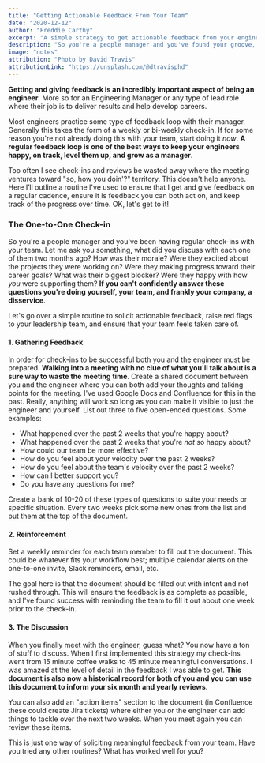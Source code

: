 ```yaml
---
title: "Getting Actionable Feedback From Your Team"
date: "2020-12-12"
author: "Freddie Carthy"
excerpt: "A simple strategy to get actionable feedback from your engineers."
description: "So you're a people manager and you've found your groove, but you're finding it hard to get actionable feedback from your team. I'd like to share a simple strategy to ensure you and your team members are always on the same page."
image: "notes"
attribution: "Photo by David Travis"
attributionLink: "https://unsplash.com/@dtravisphd"
---
```


**Getting and giving feedback is an incredibly important aspect of being an engineer**. More so for an Engineering Manager or any type of lead role where their job is to deliver results and help develop careers.

Most engineers practice some type of feedback loop with their manager. Generally this takes the form of a weekly or bi-weekly check-in. If for some reason you're not already doing this with your team, start doing it _now_. **A regular feedback loop is one of the best ways to keep your engineers happy, on track, level them up, and grow as a manager**.

Too often I see check-ins and reviews be wasted away where the meeting ventures toward "so, how you doin'?" territory. This doesn't help anyone. Here I’ll outline a routine I've used to ensure that I get and give feedback on a regular cadence, ensure it is feedback you can both act on, and keep track of the progress over time. OK, let's get to it!

### The One-to-One Check-in

So you're a people manager and you've been having regular check-ins with your team. Let me ask you something, what did you discuss with each one of them two months ago? How was their morale? Were they excited about the projects they were working on? Were they making progress toward their career goals? What was their biggest blocker? Were they happy with how _you_ were supporting them? **If you can't confidently answer these questions you're doing yourself, your team, and frankly your company, a disservice**.

Let's go over a simple routine to solicit actionable feedback, raise red flags to your leadership team, and ensure that your team feels taken care of.

#### 1. Gathering Feedback
In order for check-ins to be successful both you and the engineer must be prepared. **Walking into a meeting with no clue of what you'll talk about is a sure way to waste the meeting time**. Create a shared document between you and the engineer where you can both add your thoughts and talking points for the meeting. I've used Google Docs and Confluence for this in the past. Really, anything will work so long as you can make it visible to just the engineer and yourself. List out three to five open-ended questions. Some examples:

- What happened over the past 2 weeks that you're happy about?
- What happened over the past 2 weeks that you're _not_ so happy about?
- How could our team be more effective?
- How do you feel about your velocity over the past 2 weeks?
- How do you feel about the team's velocity over the past 2 weeks?
- How can I better support you?
- Do you have any questions for me?

Create a bank of 10-20 of these types of questions to suite your needs or specific situation. Every two weeks pick some new ones from the list and put them at the top of the document.

#### 2. Reinforcement
Set a weekly reminder for each team member to fill out the document. This could be whatever fits your workflow best; multiple calendar alerts on the one-to-one invite, Slack reminders, email, etc.

The goal here is that the document should be filled out with intent and not rushed through. This will ensure the feedback is as complete as possible, and I've found success with reminding the team to fill it out about one week prior to the check-in.

#### 3. The Discussion
When you finally meet with the engineer, guess what? You now have a ton of stuff to discuss. When I first implemented this strategy my check-ins went from 15 minute coffee walks to 45 minute meaningful conversations. I was amazed at the level of detail in the feedback I was able to get. **This document is also now a historical record for both of you and you can use this document to inform your six month and yearly reviews**.

You can also add an "action items" section to the document (in Confluence these could create Jira tickets) where either you or the engineer can add things to tackle over the next two weeks. When you meet again you can review these items.

This is just one way of soliciting meaningful feedback from your team. Have you tried any other routines? What has worked well for you?
